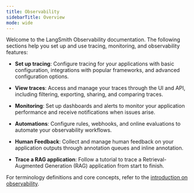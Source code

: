 ```yaml
---
title: Observability
sidebarTitle: Overview
mode: wide
---
```


Welcome to the LangSmith Observability documentation. The following sections help you set up and use tracing, monitoring, and observability features:

- **Set up tracing**: Configure tracing for your applications with basic configuration, integrations with popular frameworks, and advanced configuration options.

- **View traces**: Access and manage your traces through the UI and API, including filtering, exporting, sharing, and comparing traces.

- **Monitoring**: Set up dashboards and alerts to monitor your application performance and receive notifications when issues arise.

- **Automations**: Configure rules, webhooks, and online evaluations to automate your observability workflows.

- **Human Feedback**: Collect and manage human feedback on your application outputs through annotation queues and inline annotation.

- **Trace a RAG application**: Follow a tutorial to trace a Retrieval-Augmented Generation (RAG) application from start to finish.

For terminology definitions and core concepts, refer to the [introduction on observability](/langsmith/observability-concepts). 